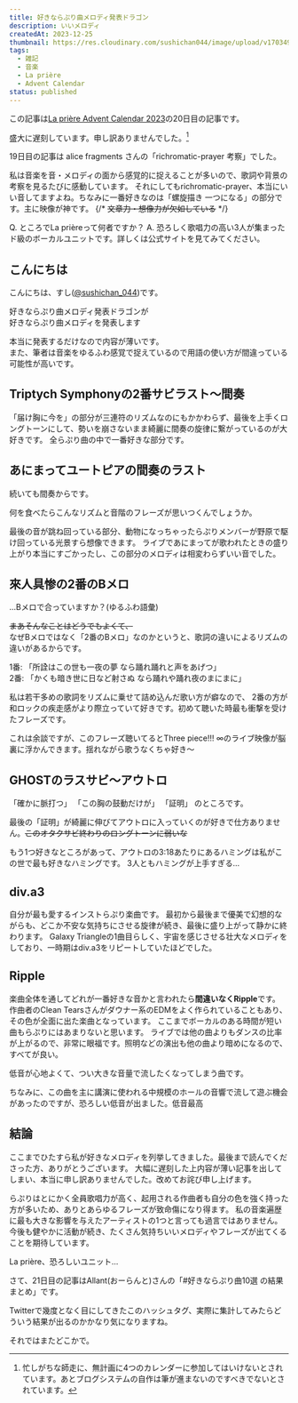 ```yaml
---
title: 好きならぷり曲メロディ発表ドラゴン
description: いいメロディ
createdAt: 2023-12-25
thumbnail: https://res.cloudinary.com/sushichan044/image/upload/v1703493981/music/lapriere-favorite-melody/IMG_3173_eiu2oz.jpg
tags:
  - 雑記
  - 音楽
  - La prière
  - Advent Calendar
status: published
---
```


この記事は[La prière Advent Calendar 2023](https://adventar.org/calendars/9392)の20日目の記事です。

<UrlCard url="https://adventar.org/calendars/9392" />

<span class="text-2xl font-bold">盛大に遅刻しています。申し訳ありませんでした。[^1]</span>

[^1]: 忙しがちな師走に、無計画に4つのカレンダーに参加してはいけないとされています。あとブログシステムの自作は筆が進まないのですべきでないとされています。

19日目の記事は alice fragments さんの「richromatic-prayer 考察」でした。

<UrlCard url="https://note.com/brainy_pansy60/n/na1defa292ef6" />

私は音楽を音・メロディの面から感覚的に捉えることが多いので、歌詞や背景の考察を見るたびに感動しています。
それにしてもrichromatic-prayer、本当にいい音してますよね。ちなみに一番好きなのは「螺旋描き 一つになる」の部分です。主に映像が神です。
{/* ~~文章力・想像力が欠如している~~ */}

<span class="text-xl font-bold">Q. ところでLa prièreって何者ですか？</span>
<span class="text-xl font-bold">A. 恐ろしく歌唱力の高い3人が集まったド級のボーカルユニットです。詳しくは公式サイトを見てみてください。</span>
<UrlCard url="https://lapriere.jp/" />

## こんにちは

こんにちは、すし([@sushichan_044](https://twitter.com/sushichan_044))です。

<TextCard>好きならぷり曲メロディ発表ドラゴンが<br />好きならぷり曲メロディを発表します</TextCard>


<PlayerCard caption="好きな惣菜発表ドラゴン / 重音テト" url="https://youtu.be/OnCFEo_pXaY" />

<Message type="warn">本当に発表するだけなので内容が薄いです。<br />また、筆者は音楽をゆるふわ感覚で捉えているので用語の使い方が間違っている可能性が高いです。</Message>

## Triptych Symphonyの2番サビラスト～間奏

「届け胸に今を」の部分が三連符のリズムなのにもかかわらず、最後を上手くロングトーンにして、勢いを崩さないまま綺麗に間奏の旋律に繋がっているのが大好きです。
全らぷり曲の中で一番好きな部分です。

<PlayerCard muted={false} caption="2:39~" url="https://youtu.be/LX_XfRHSR5o?t=159" />

## あにまってユートピアの間奏のラスト

続いても間奏からです。

<span class="text-2xl font-bold">何を食べたらこんなリズムと音階のフレーズが思いつくんでしょうか。</span>

最後の音が跳ね回っている部分、動物になっちゃったらぷりメンバーが野原で駆け回っている光景すら想像できます。
ライブであにまってが歌われたときの盛り上がり本当にすごかったし、この部分のメロディは相変わらずいい音でした。

<PlayerCard muted={false} caption="2:11~" url="https://youtu.be/7l0JXJKI0dg?t=131" />

## 來人具惨の2番のBメロ

...Bメロで合っていますか？(ゆるふわ語彙)

~~まあそんなことはどうでもよくて、~~<br />
なぜBメロではなく「2番のBメロ」なのかというと、歌詞の違いによるリズムの違いがあるからです。

1番: 「所詮はこの世も一夜の夢 なら踊れ踊れと声をあげつ」<br />
2番: 「かくも暗き世に日など射さぬ なら踊れや踊れ夜のまにまに」

<span class="text-2xl font-bold">私は若干多めの歌詞をリズムに乗せて詰め込んだ歌い方が癖なので、</span>
2番の方が和ロックの疾走感がより際立っていて好きです。初めて聴いた時最も衝撃を受けたフレーズです。

<PlayerCard muted={false} caption="2:27~" url="https://youtu.be/5Gl7HppdYh0?t=147" />

これは余談ですが、このフレーズ聴いてるとThree piece!!! ∞のライブ映像が脳裏に浮かんできます。揺れながら歌うなくちゃ好き～

## GHOSTのラスサビ～アウトロ

<span class="text-pink-500">「確かに脈打つ」</span>
<span class=" text-yellow-500">「この胸の鼓動だけが」</span>
<span class=" text-blue-500">「証明」</span>
のところです。

最後の「証明」が綺麗に伸びてアウトロに入っていくのが好きで仕方ありません。~~このオタクサビ終わりのロングトーンに弱いな~~

もう1つ好きなところがあって、アウトロの3:18あたりにあるハミングは私がこの世で最も好きなハミングです。
3人ともハミングが上手すぎる...

<PlayerCard muted={false} caption="3:05~" url="https://youtu.be/_xyaWcdPlZI?t=185" />

## div.a3

自分が最も愛するインストらぷり楽曲です。
最初から最後まで優美で幻想的ながらも、どこか不安な気持ちにさせる旋律が続き、最後に盛り上がって静かに終わります。
Galaxy Triangleの1曲目らしく、宇宙を感じさせる壮大なメロディをしており、一時期はdiv.a3をリピートしていたほどでした。

<PlayerCard muted={false} url="https://youtu.be/6701s5i5RSE" />

## Ripple

楽曲全体を通してどれが一番好きな音かと言われたら**間違いなくRipple**です。
作曲者のClean Tearsさんがダウナー系のEDMをよく作られていることもあり、その色が全面に出た楽曲となっています。
ここまでボーカルのある時間が短い曲もらぷりにはあまりないと思います。
ライブでは他の曲よりもダンスの比率が上がるので、非常に眼福です。照明などの演出も他の曲より暗めになるので、すべてが良い。

低音が心地よくて、つい大きな音量で流したくなってしまう曲です。

<PlayerCard muted={false} url="https://youtu.be/GLRR9uLTjgI" />

ちなみに、この曲を主に講演に使われる中規模のホールの音響で流して遊ぶ機会があったのですが、恐ろしい低音が出ました。低音最高


## 結論

ここまでひたすら私が好きなメロディを列挙してきました。最後まで読んでくださった方、ありがとうございます。
大幅に遅刻した上内容が薄い記事を出してしまい、本当に申し訳ありませんでした。改めてお詫び申し上げます。

らぷりはとにかく全員歌唱力が高く、起用される作曲者も自分の色を強く持った方が多いため、ありとあらゆるフレーズが致命傷になり得ます。
私の音楽遍歴に最も大きな影響を与えたアーティストの1つと言っても過言ではありません。今後も健やかに活動が続き、たくさん気持ちいいメロディやフレーズが出てくることを期待しています。

<span class="text-2xl font-bold">La prière、恐ろしいユニット...</span>

<div class="divider"></div>

さて、21日目の記事はAllant(おーらんと)さんの「#好きならぷり曲10選 の結果まとめ」です。

Twitterで幾度となく目にしてきたこのハッシュタグ、実際に集計してみたらどういう結果が出るのかかなり気になりますね。

<UrlCard url="https://note.com/allant/n/nc79ba1ccf51c" />

それではまたどこかで。

